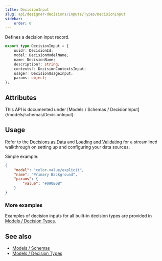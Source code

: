 ```yaml
---
title: DecisionInput
slug: api/designer-decisions/Inputs/Types/DecisionInput
sidebar:
    order: 0
---
```



Defines a decision input record.

```ts
export type DecisionInput = {
    uuid?: DecisionId;
    model: DecisionModelName;
    name: DecisionName;
    description?: string;
    contexts?: DecisionContextsInput;
    usage?: DecisionUsageInput;
    params: object;
};
```

## Attributes

<Aside title="This type is validated by a Schema">
    This API is documented under [Models / Schemas / DecisionInput](/models/schemas/DecisionInput).
</Aside>

## Usage

Refer to the [Decisions as Data](/guides/design-decisions-as-data) and [Loading and Validating](/guides/loading-and-validating-design-decisions) for a streamlined walkthrough on setting up and configuring your data sources.

Simple example:

```json
{
    "model": "color-value/explicit",
    "name": "Primary Background",
    "params": {
        "value": "#090E0B"
    }
}
```

### More examples

Examples of decision inputs for all built-in decision types are provided in [Models / Decision Types](https://designer-decisions.noodlestan.org/models/decision-types).

## See also

-   [Models / Schemas](/models/schemas)
-   [Models / Decision Types](/models/decision-types)
